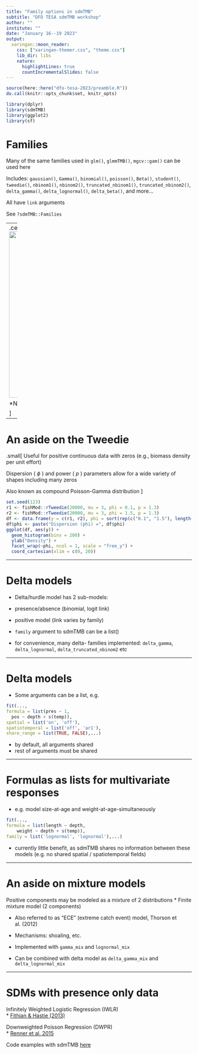```yaml
---
title: "Family options in sdmTMB"
subtitle: "DFO TESA sdmTMB workshop"
author: ""
institute: ""
date: "January 16--19 2023"
output:
  xaringan::moon_reader:
    css: ["xaringan-themer.css", "theme.css"]
    lib_dir: libs
    nature:
      highlightLines: true
      countIncrementalSlides: false
---
```


<!-- Build with: xaringan::inf_mr() -->

```r
source(here::here("dfo-tesa-2023/preamble.R"))
do.call(knitr::opts_chunk$set, knitr_opts)
```

```r
library(dplyr)
library(sdmTMB)
library(ggplot2)
library(sf)
```

# Families

Many of the same families used in `glm()`, `glmmTMB()`, `mgcv::gam()` can be used here

Includes:
  `gaussian()`, `Gamma()`, 
  `binomial()`, `poisson()`, `Beta()`, 
  `student()`, `tweedie()`, 
  `nbinom1()`, `nbinom2()`,
  `truncated_nbinom1()`, `truncated_nbinom2()`,
  `delta_gamma()`, `delta_lognormal()`, `delta_beta()`, and more...
  
All have `link` arguments
  
See `?sdmTMB::Families`

---
<!-- These are exported dimensions from Powerpoint * 80% -->
.center[
<img src="images/family_diagram.png" width="800px" height = "450px"/>
 
*New distributions continue to be added  

]

---

# An aside on the Tweedie

.small[
Useful for positive continuous data with zeros (e.g., biomass density per unit effort) 

Dispersion ( $\phi$ ) and power ( $p$ ) parameters allow for a wide variety of shapes including many zeros

Also known as compound Poisson-Gamma distribution
]

```r
set.seed(123)
r1 <- fishMod::rTweedie(20000, mu = 3, phi = 0.1, p = 1.3)
r2 <- fishMod::rTweedie(20000, mu = 3, phi = 1.5, p = 1.3)
df <- data.frame(y = c(r1, r2), phi = sort(rep(c("0.1", "1.5"), length(r1))))
df$phi <- paste("Dispersion (phi) =", df$phi)
ggplot(df, aes(y)) +
  geom_histogram(bins = 200) +
  ylab("Density") +
  facet_wrap(~phi, ncol = 1, scale = "free_y") +
  coord_cartesian(xlim = c(0, 20))
```

---

# Delta models  

* Delta/hurdle model has 2 sub-models:
- presence/absence (binomial, logit link)  
- positive model (link varies by family)  

* `family` argument to sdmTMB can be a list()  
- for convenience, many delta- families implemented: `delta_gamma`, `delta_lognormal`, `delta_truncated_nbinom2` etc  

---

# Delta models

* Some arguments can be a list, e.g.
```r
fit(..., 
formula = list(pres ~ 1, 
  pos ~ depth + s(temp)),
spatial = list('on', 'off'),  
spatiotemporal = list('off', 'ar1'), 
share_range = list(TRUE, FALSE),...)  
```
* by default, all arguments shared  
* rest of arguments must be shared  

---

# Formulas as lists for multivariate responses

* e.g. model size-at-age and weight-at-age-simultaneously 
```r
fit(..., 
formula = list(length ~ depth, 
    weight ~ depth + s(temp)),
family = list('lognormal', 'lognormal'),...)  
```

* currently little benefit, as sdmTMB shares no information between these models (e.g. no shared spatial / spatiotemporal fields)

---

# An aside on mixture models

Positive components may be modeled as a mixture of 2 distributions
* Finite mixture model (2 components)  

* Also referred to as "ECE" (extreme catch event) model, Thorson et al. (2012)  

* Mechanisms: shoaling, etc.  

* Implemented with `gamma_mix` and `lognormal_mix`  

* Can be combined with delta model as `delta_gamma_mix` and `delta_lognormal_mix`

---

# SDMs with presence only data

Infinitely Weighted Logistic Regression (IWLR)  
* [Fithian & Hastie (2013)](https://doi.org/10.1214/13-AOAS667)  

Downweighted Poisson Regression (DWPR)  
* [Renner et al. 2015](https://doi.org/10.1111/2041-210X.12352) 

Code examples with sdmTMB [here](https://github.com/pbs-assess/sdmTMB/blob/main/scratch/julia-vignettes/presence_absence.Rmd)

